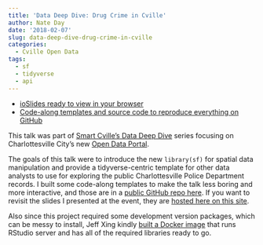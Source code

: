 ```yaml
---
title: 'Data Deep Dive: Drug Crime in Cville'
author: Nate Day
date: '2018-02-07'
slug: data-deep-dive-drug-crime-in-cville
categories:
  - Cville Open Data
tags:
  - sf
  - tidyverse
  - api
---
```


* [ioSlides ready to view in your browser](https://natedayta.com/slides/crime_deep_dive.html)
* [Code-along templates and source code to reproduce everything on GitHub](https://github.com/NathanCDay/data_dive)

This talk was part of [Smart Cville's Data Deep Dive](https://www.smartcville.com/) series focusing on Charlottesville City's new [Open Data Portal](http://opendata.charlottesville.org/).

The goals of this talk were to introduce the new `library(sf)` for spatial data manipulation and provide a tidyverse-centric template for other data analysts to use for exploring the public Charlottesville Police Department records. I built some code-along templates to make the talk less boring and more interactive, and those are in a [public GitHub repo here](https://github.com/NathanCDay/data_dive). If you want to revisit the slides I presented at the event, they are [hosted here on this site](https://natedayta.com/slides/crime_deep_dive.html).

Also since this project required some development version packages, which can be messy to install, Jeff Xing kindly [built a Docker image](https://hub.docker.com/r/jfx319/datadive/) that runs RStudio server and has all of the required libraries ready to go.